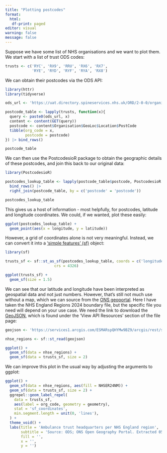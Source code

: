 ```yaml
---
title: "Plotting postcodes"
format: 
  html:
   df-print: paged
editor: visual
warning: false
message: false
---
```


Suppose we have some list of NHS organisations and we want to plot them. We start with a list of trust ODS codes:

```r
trusts <- c('RYC', 'RX9', 'RRU', 'RX6', 'RX7',
            'RYE', 'RYD', 'RYF', 'RYA', 'RX8')
```

We can obtain their postcodes via the ODS API:

```r
library(httr)
library(tidyverse)

ods_url <- 'https://uat.directory.spineservices.nhs.uk/ORD/2-0-0/organisations/'

postcode_table <- lapply(trusts, function(x){
  query <- paste0(ods_url, x)
  content <- content(GET(query))
  postcode <- content$Organisation$GeoLoc$Location$PostCode
  tibble(org_code = x,
         postcode = postcode)
}) |> bind_rows()

postcode_table
```

We can then use the PostcodesioR package to obtain the geographic details of these postcodes, and join this back to our original data:

```r

library(PostcodesioR)

postcodes_lookup_table <- lapply(postcode_table$postcode, PostcodesioR::postcode_lookup) |> 
  bind_rows() |>
  right_join(postcode_table, by = c('postcode' = 'postcode'))

postcodes_lookup_table
```

This gives us a host of information - most helpfully, for postcodes, latitude and longitude coordinates. We could, if we wanted, plot these easily:

```r

ggplot(postcodes_lookup_table) + 
  geom_point(aes(x = longitude, y = latitude))
```

However, a grid of coordinates alone is not very meaningful. Instead, we can convert it into a ['simple features' (sf)](https://en.wikipedia.org/wiki/Simple_Features) object:

```r
library(sf)

trusts_sf <- sf::st_as_sf(postcodes_lookup_table, coords = c('longitude', 'latitude'),
                      crs = 4326)

ggplot(trusts_sf) + 
  geom_sf(size = 1.5)

```

We can see that our latitude and longitude have been interpreted as geospatial data and not just numbers. However, that's still not much use without a map, which we can source from the [ONS geoportal](https://geoportal.statistics.gov.uk/). Here I have taken the NHS England Regions 2024 boundary file, but the specific file you need will depend on your use case. We need the link to download the [GeoJSON](https://en.wikipedia.org/wiki/GeoJSON), which is found under the 'View API Resources' section of the file page:

```r

geojson <- 'https://services1.arcgis.com/ESMARspQHYMw9BZ9/arcgis/rest/services/NHS_England_Regions_January_2024_EN_BFC/FeatureServer/0/query?outFields=*&where=1%3D1&f=geojson'

nhse_regions <- sf::st_read(geojson)

ggplot() + 
  geom_sf(data = nhse_regions) + 
  geom_sf(data = trusts_sf, size = 2)
```

We can improve this plot in the usual way by adjusting the arguments to ggplot:

```r

ggplot() + 
  geom_sf(data = nhse_regions, aes(fill = NHSER24NM)) + 
  geom_sf(data = trusts_sf, size = 2) + 
  ggrepel::geom_label_repel(
    data = trusts_sf,
    aes(label = org_code, geometry = geometry),
    stat = 'sf_coordinates',
    min.segment.length = unit(0, 'lines'),
  ) +
  theme_void() + 
  labs(title = 'Ambulance trust headquarters per NHS England region',
       subtitle = 'Source: ODS; ONS Open Geography Portal. Extracted 05-Sep-25.',
       fill = '',
       x = '',
       y = '')
```
